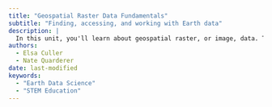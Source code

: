 ```yaml
---
title: "Geospatial Raster Data Fundamentals"
subtitle: "Finding, accessing, and working with Earth data"
description: |
  In this unit, you'll learn about geospatial raster, or image, data. Then, you'll put it into practice with our Vegetation Coding Challenge! We'll also cover how to download your own vegetation raster data with code by using the NASA AppEEARS API (Application Programming Interface).
authors:
  - Elsa Culler
  - Nate Quarderer
date: last-modified
keywords:
  - "Earth Data Science"
  - "STEM Education"
---
```

